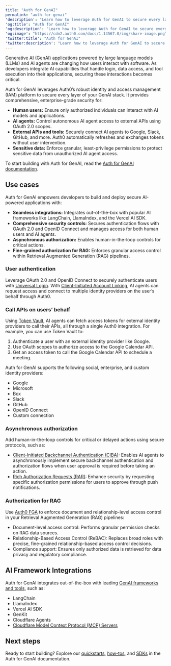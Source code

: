 ```yaml
---
title: "Auth for GenAI"
permalink: "auth-for-genai"
'description': "Learn how to leverage Auth for GenAI to secure every layer of your GenAI stack."
'og:title': "Auth for GenAI"
'og:description': "Learn how to leverage Auth for GenAI to secure every layer of your GenAI stack."
'og:image': "https://cdn2.auth0.com/docs/1.14567.0/img/share-image.png"
'twitter:title': "Auth for GenAI"
'twitter:description': "Learn how to leverage Auth for GenAI to secure every layer of your GenAI stack."
---
```


Generative AI (GenAI) applications powered by large language models (LLMs) and AI agents are changing how users interact with software. As developers integrate AI capabilities that handle login, data access, and tool execution into their applications, securing these interactions becomes critical.

Auth for GenAI leverages Auth0’s robust identity and access management (IAM) platform to secure every layer of your GenAI stack. It provides comprehensive, enterprise-grade security for:

* **Human users:** Ensure only authorized individuals can interact with AI models and applications.
* **AI agents:** Control autonomous AI agent access to external APIs using <Tooltip href="/docs/docs/fr-ca/glossary?term=oath2" tip="OAuth 2.0
Cadre d’applications d’autorisation qui définit les protocoles d’autorisation et les flux de production." cta="Voir le glossaire">OAuth 2.0</Tooltip> scopes.
* **External APIs and tools:** Securely connect AI agents to Google, Slack, GitHub, and more. Auth0 automatically refreshes and exchanges tokens without user intervention.
* **Sensitive data:** Enforce granular, least-privilege permissions to protect sensitive data from unauthorized AI agent access.

To start building with Auth for GenAI, read the [Auth for GenAI documentation](https://auth0.com/ai/docs).

## Use cases

Auth for GenAI empowers developers to build and deploy secure AI-powered applications with:

* **Seamless integrations:** Integrates out-of-the-box with popular AI frameworks like LangChain, LlamaIndex, and the Vercel AI SDK.
* **Comprehensive security controls:** Secures authentication flows with OAuth 2.0 and <Tooltip href="/docs/docs/fr-ca/glossary?term=openid" tip="OpenID
Norme ouverte d’authentification qui permet aux applications de vérifier l’identité des utilisateurs sans avoir à collecter leurs informations de connexion." cta="Voir le glossaire">OpenID</Tooltip> Connect and manages access for both human users and AI agents.
* **Asynchronous authorization:** Enables human-in-the-loop controls for critical actions.
* **<Tooltip data-tooltip-id="react-containers-DefinitionTooltip-2" tip="">Fine-grained authorization</Tooltip> for RAG:** Enforces granular access control within Retrieval Augmented Generation (RAG) pipelines.

### User authentication

Leverage OAuth 2.0 and OpenID Connect to securely authenticate users with [Universal Login](/docs/fr-ca/authenticate/login/auth0-universal-login). With [Client-Initiated Account Linking](https://auth0.com/ai/docs/client-initiated-account-linking), AI agents can request access and connect to multiple <Tooltip href="/docs/docs/fr-ca/glossary?term=idp" tip="Fournisseur d’identité (IdP)
Service de stockage et de gestion des identités numériques." cta="Voir le glossaire">identity providers</Tooltip> on the user’s behalf through Auth0.

### Call APIs on users’ behalf

Using [Token Vault](/docs/fr-ca/secure/tokens/token-vault), AI agents can fetch <Tooltip href="/docs/docs/fr-ca/glossary?term=access-token" tip="Jeton d’accès
Identifiant d’autorisation, sous la forme d’une chaîne opaque ou d’un JWT, utilisé pour accéder à une API." cta="Voir le glossaire">access tokens</Tooltip> for external identity providers to call their APIs, all through a single Auth0 integration. For example, you can use Token Vault to:

1. Authenticate a user with an external identity provider like Google.
2. Use OAuth scopes to authorize access to the Google Calendar API.
3. Get an access token to call the Google Calendar API to schedule a meeting.

Auth for GenAI supports the following social, enterprise, and custom identity providers:

* Google
* Microsoft
* Box
* Slack
* GitHub
* OpenID Connect
* Custom connection

### Asynchronous authorization

Add human-in-the-loop controls for critical or delayed actions using secure protocols, such as:

* [Client-Initiated Backchannel Authentication (CIBA)](/docs/fr-ca/get-started/authentication-and-authorization-flow/client-initiated-backchannel-authentication-flow): Enables AI agents to asynchronously implement secure backchannel authentication and <Tooltip data-tooltip-id="react-containers-DefinitionTooltip-5" tip="">authorization flows</Tooltip> when user approval is required before taking an action.
* [Rich Authorization Requests (RAR)](/docs/fr-ca/get-started/authentication-and-authorization-flow/authorization-code-flow/authorization-code-flow-with-rar): Enhance security by requesting specific authorization permissions for users to approve through push notifications.

### Authorization for RAG

Use [Auth0 FGA](https://docs.fga.dev/) to enforce document and relationship-level access control in your Retrieval Augmented Generation (RAG) pipelines:

* Document-level access control: Performs granular permission checks on RAG data sources.
* Relationship-Based Access Control (ReBAC): Replaces broad roles with precise, fine-grained relationship-based access control decisions.
* Compliance support: Ensures only authorized data is retrieved for data privacy and regulatory compliance.

## AI Framework Integrations

Auth for GenAI integrates out-of-the-box with leading [GenAI frameworks and tools](https://auth0.com/ai/docs/sdks), such as:

* LangChain
* LlamaIndex
* Vercel AI SDK
* GenKit
* Cloudflare Agents
* [Cloudflare Model Context Protocol (MCP) Servers](https://auth0.com/ai/docs/cloudflare-mcp)

## Next steps

Ready to start building? Explore our [quickstarts](https://auth0.com/ai/docs/get-started), [how-tos](https://auth0.com/ai/docs/how-tos), and [SDKs](https://auth0.com/ai/docs/sdks) in the Auth for GenAI documentation.